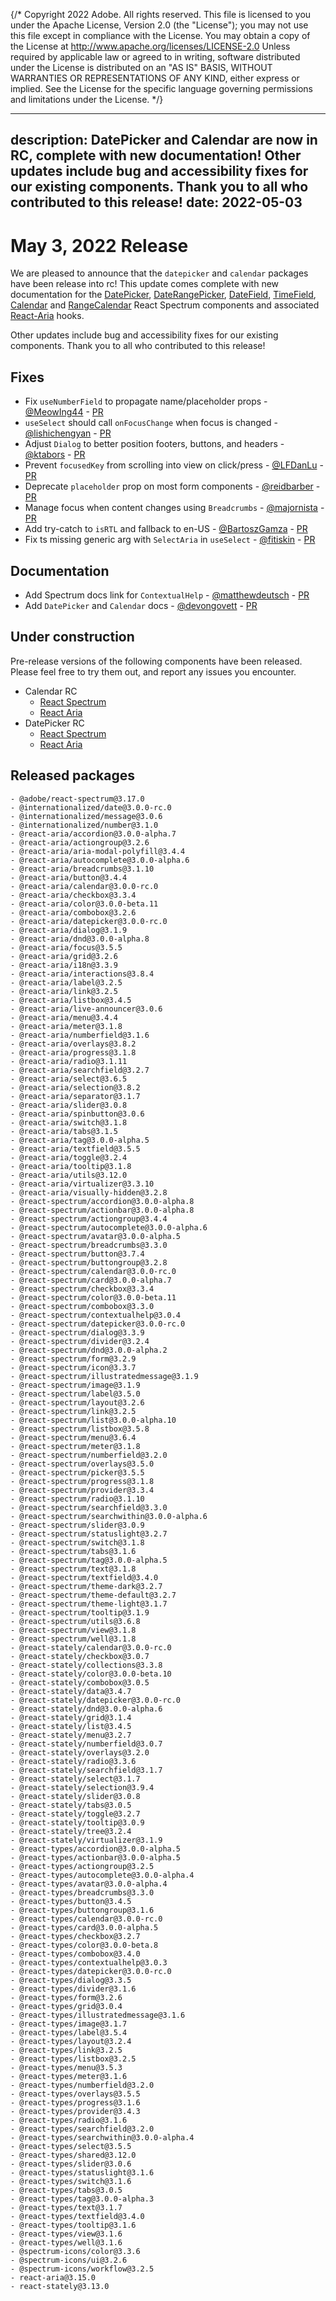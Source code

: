 {/* Copyright 2022 Adobe. All rights reserved.
This file is licensed to you under the Apache License, Version 2.0 (the "License");
you may not use this file except in compliance with the License. You may obtain a copy
of the License at http://www.apache.org/licenses/LICENSE-2.0
Unless required by applicable law or agreed to in writing, software distributed under
the License is distributed on an "AS IS" BASIS, WITHOUT WARRANTIES OR REPRESENTATIONS
OF ANY KIND, either express or implied. See the License for the specific language
governing permissions and limitations under the License. */}


---
description: DatePicker and Calendar are now in RC, complete with new documentation! Other updates include bug and accessibility fixes for our existing components. Thank you to all who contributed to this release!
date: 2022-05-03
---

# May 3, 2022 Release
We are pleased to announce that the `datepicker` and `calendar` packages have been release into rc! This update comes complete with new documentation for the [DatePicker](https://react-spectrum.adobe.com/react-spectrum/DatePicker.html), [DateRangePicker](https://react-spectrum.adobe.com/react-spectrum/DateRangePicker.html), [DateField](https://react-spectrum.adobe.com/react-spectrum/DateField.html), [TimeField](https://react-spectrum.adobe.com/react-spectrum/TimeField.html), [Calendar](https://react-spectrum.adobe.com/react-spectrum/Calendar.html) and [RangeCalendar](https://react-spectrum.adobe.com/react-spectrum/RangeCalendar.html) React Spectrum components and associated [React-Aria](https://react-spectrum.adobe.com/react-aria/useDatePicker.html) hooks.

Other updates include bug and accessibility fixes for our existing components. Thank you to all who contributed to this release!


## Fixes
- Fix `useNumberField` to propagate name/placeholder props - [@MeowIng44](https://github.com/MeowIng44) - [PR](https://github.com/adobe/react-spectrum/pull/2884)
- `useSelect` should call `onFocusChange` when focus is changed - [@lishichengyan](https://github.com/lishichengyan) - [PR](https://github.com/adobe/react-spectrum/pull/2970)
- Adjust `Dialog` to better position footers, buttons, and headers - [@ktabors](https://github.com/ktabors) - [PR](https://github.com/adobe/react-spectrum/pull/2820)
- Prevent `focusedKey` from scrolling into view on click/press - [@LFDanLu](https://github.com/LFDanLu) - [PR](https://github.com/adobe/react-spectrum/pull/2725)
- Deprecate `placeholder` prop on most form components - [@reidbarber](https://github.com/reidbarber) - [PR](https://github.com/adobe/react-spectrum/pull/2966)
- Manage focus when content changes using `Breadcrumbs`  - [@majornista](https://github.com/majornista) - [PR](https://github.com/adobe/react-spectrum/pull/2749)
- Add try-catch to `isRTL` and fallback to en-US - [@BartoszGamza](https://github.com/BartoszGamza) - [PR](https://github.com/adobe/react-spectrum/pull/3030)
- Fix ts missing generic arg with `SelectAria`  in `useSelect` - [@fitiskin](https://github.com/fitiskin) - [PR](https://github.com/adobe/react-spectrum/pull/3069)

## Documentation
- Add Spectrum docs link for `ContextualHelp` - [@matthewdeutsch](https://github.com/matthewdeutsch) - [PR](https://github.com/adobe/react-spectrum/pull/2979)
- Add `DatePicker` and `Calendar` docs - [@devongovett](https://github.com/devongovett) - [PR](https://github.com/adobe/react-spectrum/pull/2873)

## Under construction
Pre-release versions of the following components have been released. Please feel free to try them out, and report any issues you encounter.

- Calendar RC
  - [React Spectrum](https://react-spectrum.adobe.com/react-spectrum/Calendar.html)
  - [React Aria](https://react-spectrum.adobe.com/react-aria/useCalendar.html)
- DatePicker RC
  - [React Spectrum](https://react-spectrum.adobe.com/react-spectrum/DatePicker.html)
  - [React Aria](https://react-spectrum.adobe.com/react-aria/useDatePicker.html)


## Released packages

```
- @adobe/react-spectrum@3.17.0
- @internationalized/date@3.0.0-rc.0
- @internationalized/message@3.0.6
- @internationalized/number@3.1.0
- @react-aria/accordion@3.0.0-alpha.7
- @react-aria/actiongroup@3.2.6
- @react-aria/aria-modal-polyfill@3.4.4
- @react-aria/autocomplete@3.0.0-alpha.6
- @react-aria/breadcrumbs@3.1.10
- @react-aria/button@3.4.4
- @react-aria/calendar@3.0.0-rc.0
- @react-aria/checkbox@3.3.4
- @react-aria/color@3.0.0-beta.11
- @react-aria/combobox@3.2.6
- @react-aria/datepicker@3.0.0-rc.0
- @react-aria/dialog@3.1.9
- @react-aria/dnd@3.0.0-alpha.8
- @react-aria/focus@3.5.5
- @react-aria/grid@3.2.6
- @react-aria/i18n@3.3.9
- @react-aria/interactions@3.8.4
- @react-aria/label@3.2.5
- @react-aria/link@3.2.5
- @react-aria/listbox@3.4.5
- @react-aria/live-announcer@3.0.6
- @react-aria/menu@3.4.4
- @react-aria/meter@3.1.8
- @react-aria/numberfield@3.1.6
- @react-aria/overlays@3.8.2
- @react-aria/progress@3.1.8
- @react-aria/radio@3.1.11
- @react-aria/searchfield@3.2.7
- @react-aria/select@3.6.5
- @react-aria/selection@3.8.2
- @react-aria/separator@3.1.7
- @react-aria/slider@3.0.8
- @react-aria/spinbutton@3.0.6
- @react-aria/switch@3.1.8
- @react-aria/tabs@3.1.5
- @react-aria/tag@3.0.0-alpha.5
- @react-aria/textfield@3.5.5
- @react-aria/toggle@3.2.4
- @react-aria/tooltip@3.1.8
- @react-aria/utils@3.12.0
- @react-aria/virtualizer@3.3.10
- @react-aria/visually-hidden@3.2.8
- @react-spectrum/accordion@3.0.0-alpha.8
- @react-spectrum/actionbar@3.0.0-alpha.8
- @react-spectrum/actiongroup@3.4.4
- @react-spectrum/autocomplete@3.0.0-alpha.6
- @react-spectrum/avatar@3.0.0-alpha.5
- @react-spectrum/breadcrumbs@3.3.0
- @react-spectrum/button@3.7.4
- @react-spectrum/buttongroup@3.2.8
- @react-spectrum/calendar@3.0.0-rc.0
- @react-spectrum/card@3.0.0-alpha.7
- @react-spectrum/checkbox@3.3.4
- @react-spectrum/color@3.0.0-beta.11
- @react-spectrum/combobox@3.3.0
- @react-spectrum/contextualhelp@3.0.4
- @react-spectrum/datepicker@3.0.0-rc.0
- @react-spectrum/dialog@3.3.9
- @react-spectrum/divider@3.2.4
- @react-spectrum/dnd@3.0.0-alpha.2
- @react-spectrum/form@3.2.9
- @react-spectrum/icon@3.3.7
- @react-spectrum/illustratedmessage@3.1.9
- @react-spectrum/image@3.1.9
- @react-spectrum/label@3.5.0
- @react-spectrum/layout@3.2.6
- @react-spectrum/link@3.2.5
- @react-spectrum/list@3.0.0-alpha.10
- @react-spectrum/listbox@3.5.8
- @react-spectrum/menu@3.6.4
- @react-spectrum/meter@3.1.8
- @react-spectrum/numberfield@3.2.0
- @react-spectrum/overlays@3.5.0
- @react-spectrum/picker@3.5.5
- @react-spectrum/progress@3.1.8
- @react-spectrum/provider@3.3.4
- @react-spectrum/radio@3.1.10
- @react-spectrum/searchfield@3.3.0
- @react-spectrum/searchwithin@3.0.0-alpha.6
- @react-spectrum/slider@3.0.9
- @react-spectrum/statuslight@3.2.7
- @react-spectrum/switch@3.1.8
- @react-spectrum/tabs@3.1.6
- @react-spectrum/tag@3.0.0-alpha.5
- @react-spectrum/text@3.1.8
- @react-spectrum/textfield@3.4.0
- @react-spectrum/theme-dark@3.2.7
- @react-spectrum/theme-default@3.2.7
- @react-spectrum/theme-light@3.1.7
- @react-spectrum/tooltip@3.1.9
- @react-spectrum/utils@3.6.8
- @react-spectrum/view@3.1.8
- @react-spectrum/well@3.1.8
- @react-stately/calendar@3.0.0-rc.0
- @react-stately/checkbox@3.0.7
- @react-stately/collections@3.3.8
- @react-stately/color@3.0.0-beta.10
- @react-stately/combobox@3.0.5
- @react-stately/data@3.4.7
- @react-stately/datepicker@3.0.0-rc.0
- @react-stately/dnd@3.0.0-alpha.6
- @react-stately/grid@3.1.4
- @react-stately/list@3.4.5
- @react-stately/menu@3.2.7
- @react-stately/numberfield@3.0.7
- @react-stately/overlays@3.2.0
- @react-stately/radio@3.3.6
- @react-stately/searchfield@3.1.7
- @react-stately/select@3.1.7
- @react-stately/selection@3.9.4
- @react-stately/slider@3.0.8
- @react-stately/tabs@3.0.5
- @react-stately/toggle@3.2.7
- @react-stately/tooltip@3.0.9
- @react-stately/tree@3.2.4
- @react-stately/virtualizer@3.1.9
- @react-types/accordion@3.0.0-alpha.5
- @react-types/actionbar@3.0.0-alpha.5
- @react-types/actiongroup@3.2.5
- @react-types/autocomplete@3.0.0-alpha.4
- @react-types/avatar@3.0.0-alpha.4
- @react-types/breadcrumbs@3.3.0
- @react-types/button@3.4.5
- @react-types/buttongroup@3.1.6
- @react-types/calendar@3.0.0-rc.0
- @react-types/card@3.0.0-alpha.5
- @react-types/checkbox@3.2.7
- @react-types/color@3.0.0-beta.8
- @react-types/combobox@3.4.0
- @react-types/contextualhelp@3.0.3
- @react-types/datepicker@3.0.0-rc.0
- @react-types/dialog@3.3.5
- @react-types/divider@3.1.6
- @react-types/form@3.2.6
- @react-types/grid@3.0.4
- @react-types/illustratedmessage@3.1.6
- @react-types/image@3.1.7
- @react-types/label@3.5.4
- @react-types/layout@3.2.4
- @react-types/link@3.2.5
- @react-types/listbox@3.2.5
- @react-types/menu@3.5.3
- @react-types/meter@3.1.6
- @react-types/numberfield@3.2.0
- @react-types/overlays@3.5.5
- @react-types/progress@3.1.6
- @react-types/provider@3.4.3
- @react-types/radio@3.1.6
- @react-types/searchfield@3.2.0
- @react-types/searchwithin@3.0.0-alpha.4
- @react-types/select@3.5.5
- @react-types/shared@3.12.0
- @react-types/slider@3.0.6
- @react-types/statuslight@3.1.6
- @react-types/switch@3.1.6
- @react-types/tabs@3.0.5
- @react-types/tag@3.0.0-alpha.3
- @react-types/text@3.1.7
- @react-types/textfield@3.4.0
- @react-types/tooltip@3.1.6
- @react-types/view@3.1.6
- @react-types/well@3.1.6
- @spectrum-icons/color@3.3.6
- @spectrum-icons/ui@3.2.6
- @spectrum-icons/workflow@3.2.5
- react-aria@3.15.0
- react-stately@3.13.0
```

